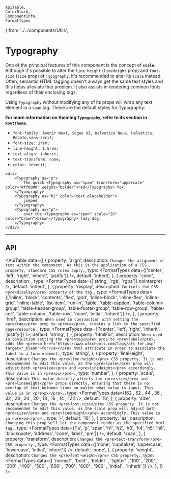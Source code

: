     ApiTable,
    ColorBlurb,
    ComponentInfo,
    FormatTypes
} from '../../components/Utils';

# Typography

<ComponentInfo title="Typography" />

One of the principal features of this component is the concept of **`scale`**.
Although it's possible to alter the `line-height` (`lineHeight` prop) and `font-size` (`size` prop)
of `Typography`, it's recommended to alter its `scale` instead. Often, semantic HTML tagging
doesn't always get the same text styles and this helps alleviate that problem. It also assists in
rendering common fonts regardless of their enclosing tags.

Using `Typography` without modifying any of its props will wrap any text element in a `span` tag.
These are the default styles for Typography:

**For more information on theming `Typography`, refer to its section
in <Link to="/theme/root-theme#typography">`RootTheme`</Link>.**

* `font-family: Avenir Next, Segoe UI, Helvetica Neue, Helvetica, Roboto,sans-serif;`
* `font-size: 1rem;`
* `line-height: 1.5rem;`
* `text-align: inherit;`
* `text-transform: none;`
* `color: inherit;`

```tsx live
<div>
    <Typography as="p">
        The quick <Typography as="span" transform="uppercase" color="#ff0000" weight="bolder">red</Typography> fox
    </Typography>
    <Typography as="h2" color="text.placeholder">
        jumped
    </Typography>
    <Typography as="p">
        over the <Typography as="span" scale="28" color="brown">brown</Typography> lazy dog.
    </Typography>
</div>
```

---

## API

<ApiTable data={[
    {
        property: 'align',
        description: `Changes the alignment of text within the component. As this is the application
            of a CSS property, standard CSS rules apply.`,
        type: <FormatTypes data={['center', 'left', 'right', 'inherit', 'justify']} />,
        default: 'inherit',
    },
    {
        property: 'color',
        description: <ColorBlurb label="Typography" />,
        type: <FormatTypes data={['string', 'rgb', 'rgba']} noInterpret />,
        default: 'inherit',
    },
    {
        property: 'display',
        description: `Controls the CSS <pre>display</pre> property of the tag.`,
        type: <FormatTypes data={['inline', 'block', 'contents', 'flex', 'grid', 'inline-block',
                    'inline-flex', 'inline-grid', 'inline-table', 'list-item', 'run-in', 'table',
                    'table-caption', 'table-column-group', 'table-header-group',
                    'table-footer-group', 'table-row-group', 'table-cell', 'table-column',
                    'table-row', 'none', 'initial', 'inherit']}
                />,
    },
    {
        property: 'href',
        description: `When used in conjunction with setting the <pre>tag</pre> prop to <pre>a</pre>,
            creates a link to the specified page/resource.`,
        type: <FormatTypes data={['center', 'left', 'right', 'inherit', 'justify']} />,
        default: 'string',
    },
    {
        property: 'htmlFor',
        description: `When used in conjuction setting the <pre>tag</pre> prop to <pre>label</pre>,
            adds the
            <pre><a href="https://www.w3schools.com/tags/att_for.asp" target="_blank">for</a></pre>
            html attribute in order to associate the label to a form element.`,
        type: 'string',
    },
    {
        property: 'lineHeight',
        description: `Changes the <pre>line-height</pre> CSS property. It is not recommended to edit
            this value, as the <pre>scale</pre> prop will adjust both <pre>size</pre> and
            <pre>lineHeight</pre> accordingly. This value is in <pre>px</pre>.`,
        type: 'number',
    },
    {
        property: 'scale',
        description: `This value directly affects the <pre>size</pre> and <pre>lineHeight</pre>
            props directly, ensuring that there is no overlap of text between lines no matter what
            value is input. This value is in <pre>px</pre>.`,
        type: <FormatTypes data={[62 , 52 , 44 , 36 , 32 , 28 , 24 , 20 , 18 , 16 , 14 , 12]} />,
        default: '16',
    },
    {
        property: 'size',
        description: `Changes the <pre>font-size</pre> CSS property. It is not recommended to edit
            this value, as the scale prop will adjust both <pre>size</pre> and <pre>lineHeight</pre>
            accordingly. This value is in <pre>px</pre>.`,
        type: '-',
        default: '16',
    },
    {
        property: 'as',
        description: `Changing this prop will let the component render as the specified html tag.`,
        type: <FormatTypes data={['a', 'p', 'span', 'h1', 'h2', 'h3', 'h4', 'h5',
                    'h6', 'blockquote', 'address', 'code', 'label', 'pre']}
                />,
        default: 'span',
    },
    {
        property: 'transform',
        description: `Changes the <pre>text-transform</pre> CSS property.`,
        type: <FormatTypes data={['none', 'capitalize', 'uppercase', 'lowercase',
                    'initial', 'inherit']}
                />,
        default: 'none',
    },
    {
        property: 'weight',
        description: `Changes the <pre>font-weight</pre> CSS property.`,
        type: <FormatTypes data={[
                    'normal' , 'bold' , 'bolder' , 'lighter' , '100' , '200' , '300' ,
                    '400' , '500' , '600' , '700' , '800' , '900' , 'initial' , 'inherit'
                ]} />,
    },
]} />
